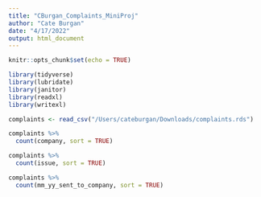 ```yaml
---
title: "CBurgan_Complaints_MiniProj"
author: "Cate Burgan"
date: "4/17/2022"
output: html_document
---
```


```r
knitr::opts_chunk$set(echo = TRUE)

library(tidyverse)
library(lubridate)
library(janitor)
library(readxl)
library(writexl)

complaints <- read_csv("/Users/cateburgan/Downloads/complaints.rds")

```





```r
complaints %>%
  count(company, sort = TRUE)
```



```r
complaints %>%
  count(issue, sort = TRUE)
```
```r
complaints %>%
  count(mm_yy_sent_to_company, sort = TRUE)
```

